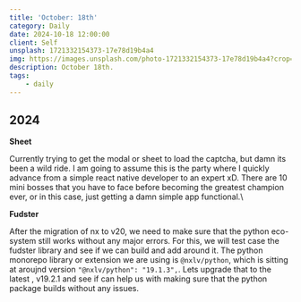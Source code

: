 ```yaml
---
title: 'October: 18th'
category: Daily
date: 2024-10-18 12:00:00
client: Self
unsplash: 1721332154373-17e78d19b4a4
img: https://images.unsplash.com/photo-1721332154373-17e78d19b4a4?crop=entropy&cs=srgb&fm=jpg&ixid=MnwzNjM5Nzd8MHwxfHJhbmRvbXx8fHx8fHx8fDE2ODE3NDg2ODY&ixlib=rb-4.0.3&q=85
description: October 18th.
tags:
    - daily
---
```



## 2024

**Sheet**

Currently trying to get the modal or sheet to load the captcha, but damn its been a wild ride.
I am going to assume this is the party where I quickly advance from a simple react native developer to an expert xD.
There are 10 mini bosses that you have to face before becoming the greatest champion ever, or in this case, just getting a damn simple app functional.\

**Fudster**

After the migration of nx to v20, we need to make sure that the python eco-system still works without any major errors.
For this, we will test case the fudster library and see if we can build and add around it.
The python monorepo library or extension we are using is `@nxlv/python`, which is sitting at aroujnd version `"@nxlv/python": "19.1.3",`.
Lets upgrade that to the latest , v19.2.1 and see if can help us with making sure that the python package builds without any issues.